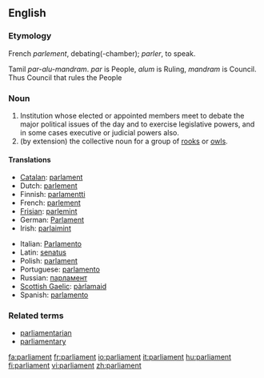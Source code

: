 ==English==

=== Etymology ===
French ''parlement'', debating(-chamber); ''parler'', to speak.

Tamil ''par-alu-mandram''. ''par'' is People, ''alum'' is Ruling, ''mandram'' is Council. Thus Council that rules the People

===Noun===
{{en-noun}}

# Institution whose elected or appointed members meet to debate the major political issues of the day and to exercise legislative powers, and in some cases executive or judicial powers also.
# (by extension) the collective noun for a group of [[rook]]s {{italbrac|the species of bird}} or [[owl]]s.

====Translations====
{{top}}
*[[Catalan]]: [[parlament]] {{m}}
*Dutch: [[parlement]] {{n}}
*Finnish: [[parlamentti]]
*French: [[parlement]] {{m}}
*[[Frisian]]: [[parlemint]] {{n}}
*German: [[Parlament]] {{n}}
*Irish: [[parlaimint]]
{{mid}}
*Italian: [[Parlamento]] {{m}}
*Latin: [[senatus]] {{m}}
*Polish: [[parlament]] {{m}}
*Portuguese: [[parlamento]] {{m}}
*Russian: [[парламент]] {{m}}
*[[Scottish Gaelic]]: [[pàrlamaid]]
*Spanish: [[parlamento]] {{m}}
{{bottom}}

===Related terms===
*[[parliamentarian]]
*[[parliamentary]]

[[fa:parliament]]
[[fr:parliament]]
[[io:parliament]]
[[it:parliament]]
[[hu:parliament]]
[[fi:parliament]]
[[vi:parliament]]
[[zh:parliament]]